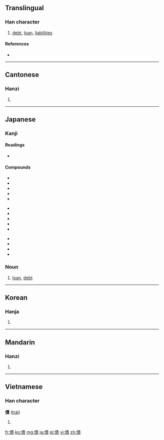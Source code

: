 {{also|债}}
==Translingual==

===Han character===
{{Han char|rn=9|rad=人|as=11|sn=13|four=2528<sub>6</sub>|canj=人手一金 (OQMC)}}

# [[debt]], [[loan]], [[liabilities]]

====References====
* {{Han ref|kx=0114.260|dkj=01022|dj=0244.030|hdz=10207.100|uh=50B5|ud=20661|bh=B6C5|bd=46789}}

----

==Cantonese==

===Hanzi===
{{yue-hanzi|jyut=|y=jaai3|sim=债}}

# {{defn|lang=yue|sort=人11}}

----

==Japanese==
{{ja-see-also|-債}}

===Kanji===
{{ja-kanji|grade=c|rs=人11}}

====Readings====
* {{ja-readings|on=[[さい]] (sai)|kun=[[かり]] (kari)}}

====Compounds====
{{top3}}
*{{l|ja|sc=Jpan|公債|tr=こうさい, kōsai}}
*{{l|ja|sc=Jpan|国債|tr=こくさい, kokusai}}
*{{l|ja|sc=Jpan|負債|tr=ふさい, husai}}
*{{l|ja|sc=Jpan|債権|tr=さいけん, saiken}}
*{{l|ja|sc=Jpan|債券|tr=さいけん, saiken}}
{{mid3}}
*{{l|ja|sc=Jpan|社債|tr=しゃさい, shasai}}
*{{l|ja|sc=Jpan|学校債|tr=がっこうさい, gakkōsai}}
*{{l|ja|sc=Jpan|社債発行費|tr=しゃさいはっこうひ, shasaihakkōhi}}
*{{l|ja|sc=Jpan|負債性引当金|tr=ふさいせいひきあてきん, husaiseihikiatekin}}
*{{l|ja|sc=Jpan|ワラント債|tr=わらんとさい, warantosai}}
{{mid3}}
*{{l|ja|sc=Jpan|校債|tr=こうさい, kōsai}}
*{{l|ja|sc=Jpan|愛国公債|tr=あいこくこうさい, aikokukōsai}}
*{{l|ja|sc=Jpan|学債|tr=がくさい, gakusai}}
*{{l|ja|sc=Jpan|債務|tr=さいむ, saimu}}
{{bottom}}

===Noun===
{{ja-noun|k|hira=さい|rom=sai}} 

# [[loan]], [[debt]]

----

==Korean==

===Hanja===
{{ko-hanja|hangeul=채|rv=chae|mr=ch'ae}}

# {{defn|lang=ko|sort=人11}}

----

==Mandarin==

===Hanzi===
{{cmn-hanzi|sim=债|pin=[[zhài]] ([[zhai4]])|wg=chai<sup>4</sup>}}

# {{defn|lang=cmn|sort=人11}}

----

==Vietnamese==

===Han character===
'''債''' ([[trái]])

# {{defn|lang=vi}}

[[fr:債]]
[[ko:債]]
[[mg:債]]
[[ja:債]]
[[pl:債]]
[[vi:債]]
[[zh:債]]